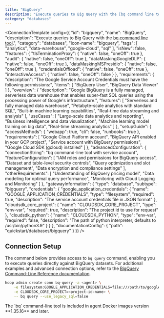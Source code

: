 ```yaml
---
title: "BigQuery"
description: "Execute queries to Big Query with the [bq command line tool](https://cloud.google.com/bigquery/docs/bq-command-line-tool)."
category: "databases"
---
```



<ConnectionTemplate config={{
  "id": "bigquery",
  "name": "BigQuery",
  "description": "Execute queries to Big Query with the [bq command line tool](https://cloud.google.com/bigquery/docs/bq-command-line-tool).",
  "category": "databases",
  "icon-name": "bigquery",
  "tags": [
    "analytics",
    "data-warehouse",
    "google-cloud",
    "sql"
  ],
  "isNew": false,
  "features": {
    "tlsTerminationProxy": {
      "native": false,
      "oneOff": true
    },
    "audit": {
      "native": false,
      "oneOff": true
    },
    "dataMaskingGoogleDLP": {
      "native": false,
      "oneOff": true
    },
    "dataMaskingMSPresidio": {
      "native": false,
      "oneOff": true
    },
    "credentialsOffload": {
      "native": false,
      "oneOff": true
    },
    "interactiveAccess": {
      "native": false,
      "oneOff": false
    }
  },
  "requirements": {
    "description": "The Google Service Account Credentials must have the following permissions:",
    "items": [
      "BigQuery User",
      "BigQuery Data Viewer"
    ]
  },
  "overview": {
    "description": "Google BigQuery is a fully managed, serverless data warehouse that enables super-fast SQL queries using the processing power of Google's infrastructure.",
    "features": [
      "Serverless and fully managed data warehouse",
      "Petabyte-scale analytics with standard SQL",
      "Built-in machine learning capabilities",
      "Real-time data streaming and analysis"
    ],
    "useCases": [
      "Large-scale data analytics and reporting",
      "Business intelligence and data visualization",
      "Machine learning model training on big data",
      "Real-time streaming analytics"
    ]
  },
  "setupGuide": {
    "accessMethods": {
      "webapp": true,
      "cli": false,
      "runbooks": true
    },
    "requirements": [
      "Google Cloud Platform account",
      "BigQuery API enabled in your GCP project",
      "Service account with BigQuery permissions",
      "Google Cloud SDK (gcloud) installed"
    ]
  },
  "advancedConfiguration": {
    "connectionString": "bq command-line tool with service account",
    "featureConfiguration": [
      "IAM roles and permissions for BigQuery access",
      "Dataset and table-level security controls",
      "Query optimization and slot management",
      "Data encryption and compliance settings"
    ],
    "otherRequirements": [
      "Understanding of BigQuery pricing model",
      "Data modeling for optimal query performance",
      "Monitoring with Cloud Logging and Monitoring"
    ]
  },
  "gatewayInformation": {
    "type": "database",
    "subtype": "bigquery",
    "credentials": {
      "google_application_credentials": {
        "name": "GOOGLE_APPLICATION_CREDENTIALS",
        "type": "filesystem",
        "required": true,
        "description": "The service account credentials file in JSON format"
      },
      "cloudsdk_core_project": {
        "name": "CLOUDSDK_CORE_PROJECT",
        "type": "env-var",
        "required": true,
        "description": "The project id to use for request"
      },
      "cloudsdk_python": {
        "name": "CLOUDSDK_PYTHON",
        "type": "env-var",
        "required": false,
        "description": "The path of python interpreter, defaults to /usr/bin/python3.9"
      }
    }
  },
  "documentationConfig": {
    "path": "quickstart/databases/bigquery"
  }
}} />
## Connection Setup

The command below provides access to `bq query` command, enabling you to execute queries directly against BigQuery datasets.
For additional examples and advanced connection options, refer to the [BigQuery Command-Line Reference documentation](https://cloud.google.com/bigquery/docs/bq-command-line-tool).

```sh
hoop admin create conn bq-query -a <agent> \
    -e filesystem:GOOGLE_APPLICATION_CREDENTIALS=file:///path/to/google-service-account.json \
    -e CLOUDSDK_CORE_PROJECT=<project-id-name> \
    -- bq query --use_legacy_sql=false
```

<Note>
    The `bq` command-line tool is included in agent Docker images version **1.35.16** and later.
</Note>
